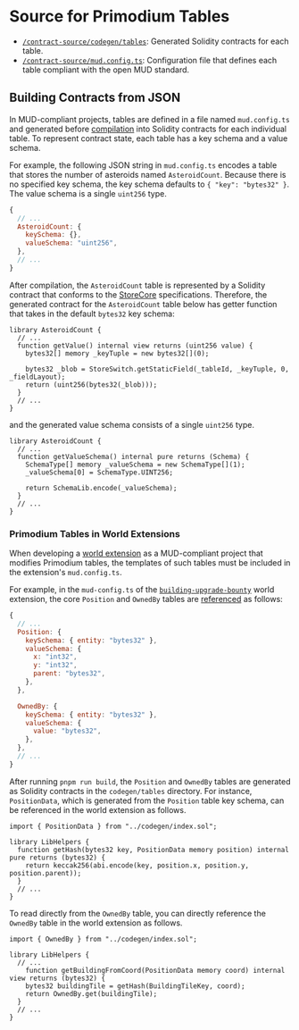 # Source for Primodium Tables

- [`/contract-source/codegen/tables`](https://github.com/primodiumxyz/developer/blob/main/contract-source/codegen/tables): Generated Solidity contracts for each table.
- [`/contract-source/mud.config.ts`](https://github.com/primodiumxyz/developer/blob/main/contract-source/mud.config.ts): Configuration file that defines each table compliant with the open MUD standard.

## Building Contracts from JSON

In MUD-compliant projects, tables are defined in a file named `mud.config.ts` and generated before [compilation](https://mud.dev/templates/typescript/contracts#mudconfigts) into Solidity contracts for each individual table. To represent contract state, each table has a key schema and a value schema.

For example, the following JSON string in `mud.config.ts` encodes a table that stores the number of asteroids named `AsteroidCount`. Because there is no specified key schema, the key schema defaults to `{ "key": "bytes32" }`. The value schema is a single `uint256` type.

```js filename="/contract-source/mud.config.ts" showLineNumbers
{
  // ...
  AsteroidCount: {
    keySchema: {},
    valueSchema: "uint256",
  },
  // ...
}
```

After compilation, the `AsteroidCount` table is represented by a Solidity contract that conforms to the [StoreCore](https://mud.dev/store/reference/store-core) specifications. Therefore, the generated contract for the `AsteroidCount` table below has getter function that takes in the default `bytes32` key schema:

```solidity filename="/contract-source/codegen/tables/AsteroidCount.sol" showLineNumbers {4}
library AsteroidCount {
  // ...
  function getValue() internal view returns (uint256 value) {
    bytes32[] memory _keyTuple = new bytes32[](0);

    bytes32 _blob = StoreSwitch.getStaticField(_tableId, _keyTuple, 0, _fieldLayout);
    return (uint256(bytes32(_blob)));
  }
  // ...
}
```

and the generated value schema consists of a single `uint256` type.

```solidity filename="/contract-source/codegen/tables/AsteroidCount.sol" showLineNumbers {5}
library AsteroidCount {
  // ...
  function getValueSchema() internal pure returns (Schema) {
    SchemaType[] memory _valueSchema = new SchemaType[](1);
    _valueSchema[0] = SchemaType.UINT256;

    return SchemaLib.encode(_valueSchema);
  }
  // ...
}
```

### Primodium Tables in World Extensions

When developing a [world extension](../world-extension.mdx) as a MUD-compliant project that modifies Primodium tables, the templates of such tables must be included in the extension's `mud.config.ts`.

For example, in the `mud-config.ts` of the [`building-upgrade-bounty`](../world-extension/examples.mdx) world extension, the core `Position` and `OwnedBy` tables are [referenced](https://github.com/primodiumxyz/developer/blob/bca59e31bce35ce3b9feada4ee42b0259b5e371a/examples/building-upgrade-bounty/packages/contracts/mud.config.ts#L21-L35) as follows:

```js copy filename="/examples/building-upgrade-bounty/packages/contracts/mud.config.ts#L21-L35" showLineNumbers
{
  // ...
  Position: {
    keySchema: { entity: "bytes32" },
    valueSchema: {
      x: "int32",
      y: "int32",
      parent: "bytes32",
    },
  },

  OwnedBy: {
    keySchema: { entity: "bytes32" },
    valueSchema: {
      value: "bytes32",
    },
  },
  // ...
}
```

After running `pnpm run build`, the `Position` and `OwnedBy` tables are generated as Solidity contracts in the `codegen/tables` directory. For instance, `PositionData`, which is generated from the `Position` table key schema, can be referenced in the world extension as follows.

```solidity filename="/examples/building-upgrade-bounty/packages/contracts/src/libraries/LibHelpers.sol" showLineNumbers {1,4}
import { PositionData } from "../codegen/index.sol";

library LibHelpers {
  function getHash(bytes32 key, PositionData memory position) internal pure returns (bytes32) {
    return keccak256(abi.encode(key, position.x, position.y, position.parent));
  }
  // ...
}
```

To read directly from the `OwnedBy` table, you can directly reference the `OwnedBy` table in the world extension as follows.

```solidity filename="/examples/building-upgrade-bounty/packages/contracts/src/libraries/LibHelpers.sol" showLineNumbers {1,7}
import { OwnedBy } from "../codegen/index.sol";

library LibHelpers {
  // ...
    function getBuildingFromCoord(PositionData memory coord) internal view returns (bytes32) {
    bytes32 buildingTile = getHash(BuildingTileKey, coord);
    return OwnedBy.get(buildingTile);
  }
  // ...
}
```

